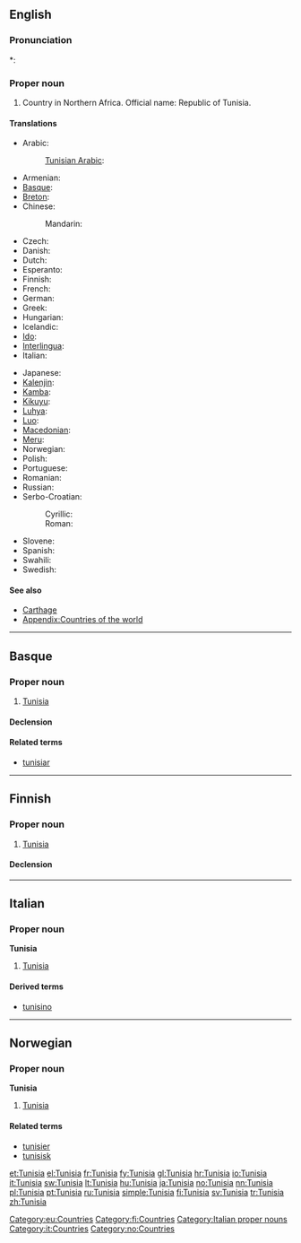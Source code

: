 {{wikipedia}}
{{also|Tunísia}}
==English==

===Pronunciation===
*: {{rhymes|iʒə}}

===Proper noun===
{{en-proper noun}}

# Country in Northern Africa. Official name: Republic of Tunisia.

====Translations====
{{trans-top|Republic of Tunisia}}
* Arabic: {{t+|ar|تونس|m|tr=tuunis}}
*: [[Tunisian Arabic]]: {{tø|aeb|تونس|f|alt=تُونِسْ|tr=tūnis|sc=Arab}}
* Armenian: {{t-|hy|Թունիս|tr=T'unis}}
* [[Basque]]: {{t-|eu|Tunisia|xs=Basque}}
* [[Breton]]: {{t|br|Tunizia|xs=Breton}}
* Chinese:
*: Mandarin: {{t-|cmn|突尼斯|tr=Tūnísī|sc=Hani}}
* Czech: {{t+|cs|Tunisko|n}}
* Danish: {{t-|da|Tunesien}}
* Dutch: {{t+|nl|Tunesië}}
* Esperanto: {{t-|eo|Tunizio|xs=Esperanto}}
* Finnish: {{t+|fi|Tunisia}}
* French: {{t+|fr|Tunisie|f}}
* German: {{t+|de|Tunesien|n}}
* Greek: {{t+|el|Τυνησία|f}}
* Hungarian: {{t+|hu|Tunézia}}
* Icelandic: {{t+|is|Túnis|n}}
* [[Ido]]: {{t+|io|Tunizia|xs=Ido}}
* [[Interlingua]]: {{t-|ia|Tunisia|xs=Interlingua}}
* Italian: {{t+|it|Tunisia|f}}
{{trans-mid}}
* Japanese: {{t+|ja|チュニジア|tr=Chunijia}}
* [[Kalenjin]]: {{tø|kln|Tunisia}}
* [[Kamba]]: {{tø|kam|Tunisia}}
* [[Kikuyu]]: {{tø|ki|Tunisia}}
* [[Luhya]]: {{tø|luy|Tunisia}}
* [[Luo]]: {{tø|luo|Tunisia}}
* [[Macedonian]]: {{t-|mk|Тунис|m|tr=Túnis}}
* [[Meru]]: {{tø|mer|Tunisia}}
* Norwegian: {{t+|no|Tunisia}}
* Polish: {{t+|pl|Tunezja}}
* Portuguese: {{t+|pt|Tunísia}}
* Romanian: {{t-|ro|Tunisia|f}}
* Russian: {{t-|ru|Тунис|m|tr=Tunís}}
* Serbo-Croatian:
*: Cyrillic: {{tø|sh|Тунис|m|alt=Ту̀нис|sc=Cyrl|xs=Serbo-Croatian}}
*: Roman: {{tø|sh|Tunis|m|alt=Tùnis|xs=Serbo-Croatian}}
* Slovene: {{t+|sl|Tunizija|f}}
* Spanish: {{t+|es|Túnez}}
* Swahili: {{t+|sw|Tunisia|xs=Swahili}}
* Swedish: {{t+|sv|Tunisien}}
{{trans-bottom}}

====See also====
* [[Carthage]]
* [[Appendix:Countries of the world]]

----

==Basque==
{{wikipedia|lang=eu}}

===Proper noun===
{{infl|eu|proper noun}}

# [[#English|Tunisia]]

====Declension====
{{eu-decl-prop inanim noun-a|AWW=Tunisi|a=1}}

====Related terms====
* [[tunisiar]]

[[Category:eu:Countries]]

----

==Finnish==
{{wikipedia|lang=fi}}

===Proper noun===
{{infl|fi|proper noun}}

# [[#English|Tunisia]]

====Declension====
{{fi-decl-kulkija|Tunisi|np=1}}

[[Category:fi:Countries]]

----

==Italian==
{{wikipedia|lang=it}}

===Proper noun===
'''Tunisia''' {{f}}

# [[#English|Tunisia]]

====Derived terms====
* [[tunisino]]

[[Category:Italian proper nouns]]
[[Category:it:Countries]]

----

==Norwegian==

===Proper noun===
'''Tunisia'''

# [[#English|Tunisia]]

====Related terms====
* [[tunisier]]
* [[tunisisk]]

[[Category:no:Countries]]

[[et:Tunisia]]
[[el:Tunisia]]
[[fr:Tunisia]]
[[fy:Tunisia]]
[[gl:Tunisia]]
[[hr:Tunisia]]
[[io:Tunisia]]
[[it:Tunisia]]
[[sw:Tunisia]]
[[lt:Tunisia]]
[[hu:Tunisia]]
[[ja:Tunisia]]
[[no:Tunisia]]
[[nn:Tunisia]]
[[pl:Tunisia]]
[[pt:Tunisia]]
[[ru:Tunisia]]
[[simple:Tunisia]]
[[fi:Tunisia]]
[[sv:Tunisia]]
[[tr:Tunisia]]
[[zh:Tunisia]]
